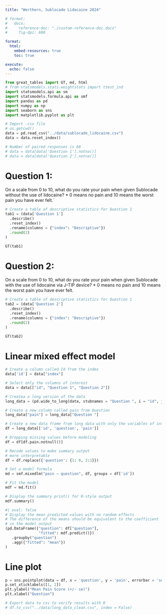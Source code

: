 ```yaml
---
title: "Werthern, Sublocade Lidocaine 2024"

# format: 
#   docx:
#     reference-doc: "./custom-reference-doc.docx"
#     fig-dpi: 600

format:
  html:
    embed-resources: true
    toc: true

execute: 
  echo: false
---
```


```python
from great_tables import GT, md, html
# from statsmodels.stats.weightstats import ttest_ind
import statsmodels.api as sm
import statsmodels.formula.api as smf
import pandas as pd
import numpy as np
import seaborn as sns
import matplotlib.pyplot as plt
```

```python
# Import .csv file
# os.getcwd()
data = pd.read_csv("../data/sublocade_lidocaine.csv")
data = data.reset_index()
```

```python
# Number of paired responses is 68
# data = data[data['Question 1'].notna()]
# data = data[data['Question 2'].notna()]
```

# Question 1: 
On a scale from 0 to 10, what do you rate your pain when given Sublocade without the use of lidocaine? * 0 means no pain and 10 means the worst pain you have ever felt.`
```python
# Create a table of descriptive statistics for Question 1
tab1 = (data['Question 1']
  .describe()
  .reset_index()
  .rename(columns = {"index": "Descriptive"})
  .round(2)
)

GT(tab1)
```

# Question 2: 
On a scale from 0 to 10, what do you rate your pain when given Sublocade with the use of lidocaine via J-TIP device? * 0 means no pain and 10 means the worst pain you have ever felt.
```python
# Create a table of descriptive statistics for Question 1
tab2 = (data['Question 2']
  .describe()
  .reset_index()
  .rename(columns = {"index": "Descriptive"})
  .round(2)
)

GT(tab2)
```

# Linear mixed effect model
```python
# Create a column called Id from the index
data['id'] = data["index"]

# Select only the columns of interest
data = data[["id", "Question 1", "Question 2"]]

# Createa a long version of the data
long_data = (pd.wide_to_long(data, stubnames = "Question ", i = "id", j = "question").reset_index())

# Create a new column called pain from Question
long_data["pain"] = long_data["Question "]

# Create a new data frame from long data with only the variables of interest
df = long_data[['id', 'question', 'pain']]

# Dropping missing values before modeling
df = df[df.pain.notnull()]

# Recode values to make summary output 
# more interpretable
df = df.replace({'question': {1: 0, 2:1}})
```

```python
# Set a model formula
md = smf.mixedlm("pain ~ question", df, groups = df['id'])

# Fit the model
mdf = md.fit()

# Display the summary print() for R-style output
mdf.summary()
```

```python
#| eval: false
# Display the mean predicted values with no random effects
# The difference of the means should be equivalent to the coefficient
# in the model output
(pd.DataFrame({"question": df["question"], 
               "fitted": mdf.predict()})
   .groupby("question")
   .agg({"fitted": "mean"})
)
```

# Line plot
```python
p = sns.pointplot(data = df, x = 'question', y = 'pain', errorbar = 'se')
p.set_xticklabels([1, 2])
plt.ylabel("Mean Pain Score (+/- se)")
plt.xlabel("Question")
```

```python
# Export data to csv to verify results with R
# df.to_csv("../data/long_data_clean.csv", index = False)
```